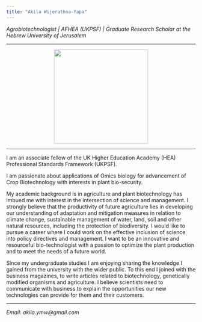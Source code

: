 ```yaml
---
title: "Akila Wijerathna-Yapa"
---
```

*Agrobiotechnologist | AFHEA (UKPSF) | Graduate Research Scholar at the Hebrew University of Jerusalem*

***

<center>
![](images/akila-riverside.jpg){width=250px}
</center>

***

I am an associate fellow of the UK Higher Education Academy (HEA) Professional Standards Framework (UKPSF).

I am passionate about applications of Omics biology for advancement of Crop Biotechnology with interests in plant bio-security.

My academic background is in agriculture and plant biotechnology has imbued me with interest in the intersection of science and management. I strongly believe that the productivity of future agriculture lies in developing our understanding of adaptation and mitigation measures in relation to climate change, sustainable management of water, land, soil and other natural resources, including the protection of biodiversity. I would like to pursue a career where I could work on the effective inclusion of science into policy directives and management. I want to be an innovative and resourceful bio-technologist with a passion to optimize the plant production and to meet the needs of a future world.

Since my undergraduate studies I am enjoying sharing the knowledge I gained from the university with the wider public. To this end I joined with the business magazines, to write articles related to biotechnology, genetically modified organisms and agriculture. I believe scientists need to communicate with business to explain the opportunities our new technologies can provide for them and their customers.

***

*Email: akila.ymw@gmail.com*

